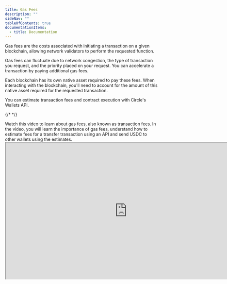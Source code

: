 ```yaml
---
title: Gas Fees
description: ""
sideNav: ""
tableOfContents: true
documentationItems:
  - title: Documentation
---
```


Gas fees are the costs associated with initiating a transaction on a given
blockchain, allowing network validators to perform the requested function.

Gas fees can fluctuate due to network congestion, the type of transaction you
request, and the priority placed on your request. You can accelerate a
transaction by paying additional gas fees.

Each blockchain has its own native asset required to pay these fees. When
interacting with the blockchain, you'll need to account for the amount of this
native asset required for the requested transaction.

You can estimate transaction fees and contract execution with Circle's Wallets
API.

{/* <!-- markdownlint-disable MD034 --> */}

<Accordion title="Video Tutorial: Estimating Gas Fees for Transactions">
 Watch this video to learn about gas fees, also known as transaction fees. In
  the video, you will learn the importance of gas fees, understand how to
  estimate fees for a transfer transaction using an API and send USDC to other
  wallets using the estimates.

<iframe
  src="https://fast.wistia.net/embed/iframe/gce6b8fneo?seo=true&videoFoam=true"
  title="Video Tutorial: Estimating Gas Fees for Transactions"
  width="800px"
  height="450px"
/>
</Accordion>

{/* <!-- markdownlint-disable MD034 --> */}

## Wallets gas fee configurations

When initiating a request via the Wallets APIs that requires gas fees, you have
two options for configuring your fee tolerance: **fee levels** and **gas
limits**.

**Fee levels** provide a simple way to configure your gas tolerance. Depending
on your choice, the speed in which your transaction completes compared to the
expected [blockchain confirmation](/w3s/blockchain-confirmations) timing may
vary.

You can choose between three tolerance levels:

1. `low` - a low-priority transaction, expected to take longer than the average
   amount of time to complete, with lower fees
2. `medium` - a medium-priority transaction, expected to take the average amount
   of time to complete, with average fees
3. `high` - a high-priority transaction, expected to take less than the average
   amount of time to complete, with higher fees

**Gas limits** allow for a more advanced configuration of your gas tolerance.
Setting gas limit requires the following parameters, which are all designated in
wei:

1. `gasLimit` - the base amount of gas required to process the requested
   transaction
2. `priorityFee` - an additional “tip” that can be added to the validator to
   accelerate the requested transaction
3. `maxFee` - maximum fee that can be used for the requested transaction, if the
   fee is greater, the transaction will be failed. Note that Solana has no
   concept of a max fee.

## Differences in gas fee specification

While EVM chains and Solana support fee levels, you can also assign your own gas
fee. The process differs based on the blockchain and protocols supported.

## EVM chains

When
[creating a transfer transaction](/api-reference/wallets/developer-controlled-wallets/create-developer-transaction-transfer),
you must specify `gasLimit`, `maxFee`, and `priorityFee`. Your actual fee will
be _(base fee + priority fee) \* gas used_ . Note that you do not need to
specify the base fee in your transaction because it is automatically determined
and adjusted by the network based on its current congestion level.

<Note>
  `priorityFee` is not applicable to Arbitrum and can be left blank.
</Note>

- **Base fee**: Fee set by the network based on congestion levels. It is burned
  with a transaction, which means it is removed from circulation.
- **Priority fee**: Additional fee paid to miners that expedites your
  transaction.
- **Max fee**: Maximum price you're willing to pay per unit of gas for the
  transaction. This protects against paying excessive prices when the base fee
  rises unexpectedly.

## Solana

The gas fee mechanism is similar to EIP-1559, where you can specify the
`priority fee` to incentivize miners to include your transaction in a block.
However, there's no max fee concept in Solana, and the `gasLimit` is optional as
Solana defaults to a gas limit of 200,000 micro-lamport (10<sup>-15</sup> SOL).

## Estimated gas fees

The following table shows the estimated gas fees on various blockchains, using a
trailing six-month average, and includes the date when the data was last
updated.

| Blockchain | Price of Native Token (USD) | As of Date |
| ---------- | --------------------------- | ---------- |
| Aptos      | $4.35                       | Sep 2024   |
| Arbitrum   | $3,046                      | Sep 2024   |
| Avalanche  | $28                         | Jul 2025   |
| Base       | $3,046                      | Sep 2024   |
| Ethereum   | $3,046                      | Sep 2024   |
| Optimism   | $3,046                      | Sep 2024   |
| Polygon    | $0.54                       | Sep 2024   |
| Solana     | $151                        | Sep 2024   |
| Unichain   | $3,046                      | Sep 2024   |

### Smart Contact Account (SCA) wallets

SCA wallet creation is unique to EVMs and has a gas cost in deploying the smart
contract account. Circle uses lazy deployment at the time of the first outbound
transaction, so there is no gas cost in creation and deposits.

The following table shows the estimated total gas fees in native tokens and USD
for wallet deployment and fungible token transfers on various blockchains for
SCA wallets.

| Blockchain | Deploy Fee (native)  | Deploy Fee (USD) | Transfer Fee (native) | Transfer Fee (USD) |
| ---------- | -------------------- | ---------------- | --------------------- | ------------------ |
| Arbitrum   | 0.0000034            | $0.010           | 0.0000021             | $0.006             |
| Avalanche  | 0.00324355           | $0.0518968       | 0.00191335            | $0.0306136         |
| Base       | 0.000000040589440509 | $0.00012363543   | 0.000000014010345339  | $0.00004267551     |
| Ethereum   | 0.0020745            | $6.319           | 0.0012237             | $3.727             |
| Optimism   | 0.000000040624052029 | $0.00012374086   | 0.000000012263512376  | $0.00003735465     |
| Polygon    | 0.0372023            | $0.020           | 0.0219454             | $0.012             |
| Unichain   | 0.0000001            | $0.0004          | 0.00000003            | $0.00009           |

### Externally Owned Account (EOA) wallets

Creating an EOA wallet is free. However, both Solana and Aptos charge a one-time
fee when receiving a non-native token for the first time. On Solana, the fee is
used to create an associated token account (ATA) and can be recovered by closing
the account. On Aptos, the fee is used to store the token on the recipient's
account and is not recoverable.

The following table shows the estimated total gas fees in native tokens and USD
for account creation and fungible token transfers on various blockchains that
support EOA wallets.

| Blockchain | Wallet Deployment Fee (native tokens) | Wallet Deployment Fee (USD) | Token Transfer Total Fee (native tokens) | Token Transfer Total Fee (USD) |
| ---------- | ------------------------------------- | --------------------------- | ---------------------------------------- | ------------------------------ |
| Aptos      | 0.0004916                             | $0.00213846                 | 0.0005324\*                              | $0.00231594\*                  |
| Arbitrum   | 0.0000034                             | $0.010                      | 0.0000021                                | $0.006                         |
| Avalanche  | 0.0122877                             | $0.344                      | 0.0072485                                | $0.203                         |
| Base       | 0.000000040589440509                  | $0.00012363543              | 0.000000014010345339                     | $0.00004267551                 |
| Ethereum   | 0.0020745                             | $6.319                      | 0.0012237                                | $3.727                         |
| Optimism   | 0.000000040624052029                  | $0.00012374086              | 0.000000012263512376                     | $0.00003735465                 |
| Polygon    | 0.0372023                             | $0.020                      | 0.0219454                                | $0.012                         |
| Solana     | 0.0020910                             | $0.316                      | 0.0000388                                | $0.0059                        |
| Unichain   | 0.0000001                             | $0.0004                     | 0.00000003                               | $0.00009                       |

<Note>
\***Aptos** charges an additional storage creation fee when transferring a
fungible token to an address for the first time. The approximate total gas
fees are:

- First transfer to a new address: **0.0005324 APT** (~$0.00232 USD)
- Subsequent transfers to the same address: **0.0000002 APT** (~$0.00000087
  USD)
</Note>
